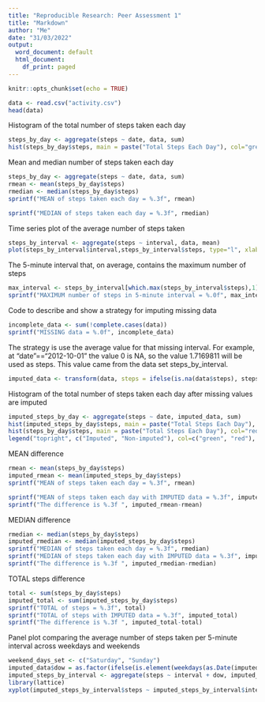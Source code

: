 ```yaml
---
title: "Reproducible Research: Peer Assessment 1"
title: "Markdown"
author: "Me"
date: "31/03/2022"
output:
  word_document: default
  html_document:
    df_print: paged
---
```


```r
knitr::opts_chunk$set(echo = TRUE)
```



```r
data <- read.csv("activity.csv")
head(data)
```

Histogram of the total number of steps taken each day

```r
steps_by_day <- aggregate(steps ~ date, data, sum)
hist(steps_by_day$steps, main = paste("Total Steps Each Day"), col="green", xlab="Number of Steps")
```

Mean and median number of steps taken each day

```r
steps_by_day <- aggregate(steps ~ date, data, sum)
rmean <- mean(steps_by_day$steps)
rmedian <- median(steps_by_day$steps)
sprintf("MEAN of steps taken each day = %.3f", rmean)
```


```r
sprintf("MEDIAN of steps taken each day = %.3f", rmedian)
```

Time series plot of the average number of steps taken

```r
steps_by_interval <- aggregate(steps ~ interval, data, mean)
plot(steps_by_interval$interval,steps_by_interval$steps, type="l", xlab="Interval", ylab="Number of Steps",main="Average Number of Steps per Day by Interval")
```


The 5-minute interval that, on average, contains the maximum number of steps

```r
max_interval <- steps_by_interval[which.max(steps_by_interval$steps),1]
sprintf("MAXIMUM number of steps in 5-minute interval = %.0f", max_interval)
```

Code to describe and show a strategy for imputing missing data

```r
incomplete_data <- sum(!complete.cases(data))
sprintf("MISSING data = %.0f", incomplete_data)
```

The strategy is use the average value for that missing interval. For example, at "date"=="2012-10-01" the value 0 is NA, so the value 1.7169811 will be used as steps. This value came from the data set steps_by_interval.


```r
imputed_data <- transform(data, steps = ifelse(is.na(data$steps), steps_by_interval$steps[match(data$interval, steps_by_interval$interval)], data$steps))
```

Histogram of the total number of steps taken each day after missing values are imputed


```r
imputed_steps_by_day <- aggregate(steps ~ date, imputed_data, sum)
hist(imputed_steps_by_day$steps, main = paste("Total Steps Each Day"), col="green", xlab="Number of Steps")
hist(steps_by_day$steps, main = paste("Total Steps Each Day"), col="red", xlab="Number of Steps", add=T)
legend("topright", c("Imputed", "Non-imputed"), col=c("green", "red"), lwd=10)
```

MEAN difference


```r
rmean <- mean(steps_by_day$steps)
imputed_rmean <- mean(imputed_steps_by_day$steps)
sprintf("MEAN of steps taken each day = %.3f", rmean)
```

```r
sprintf("MEAN of steps taken each day with IMPUTED data = %.3f", imputed_rmean)
sprintf("The difference is %.3f ", imputed_rmean-rmean)
```


MEDIAN difference

```r
rmedian <- median(steps_by_day$steps)
imputed_rmedian <- median(imputed_steps_by_day$steps)
sprintf("MEDIAN of steps taken each day = %.3f", rmedian)
sprintf("MEDIAN of steps taken each day with IMPUTED data = %.3f", imputed_rmedian)
sprintf("The difference is %.3f ", imputed_rmedian-rmedian)
```
TOTAL steps difference

```r
total <- sum(steps_by_day$steps)
imputed_total <- sum(imputed_steps_by_day$steps)
sprintf("TOTAL of steps = %.3f", total)
sprintf("TOTAL of steps with IMPUTED data = %.3f", imputed_total)
sprintf("The difference is %.3f ", imputed_total-total)
```

Panel plot comparing the average number of steps taken per 5-minute interval across weekdays and weekends

```r
weekend_days_set <- c("Saturday", "Sunday")
imputed_data$dow = as.factor(ifelse(is.element(weekdays(as.Date(imputed_data$date)),weekend_days_set), "Weekend", "Weekday"))
imputed_steps_by_interval <- aggregate(steps ~ interval + dow, imputed_data, mean)
library(lattice)
xyplot(imputed_steps_by_interval$steps ~ imputed_steps_by_interval$interval|imputed_steps_by_interval$dow, main="Average Steps per Day by Interval",xlab="Interval", ylab="Steps",layout=c(1,2), type="l")
```












